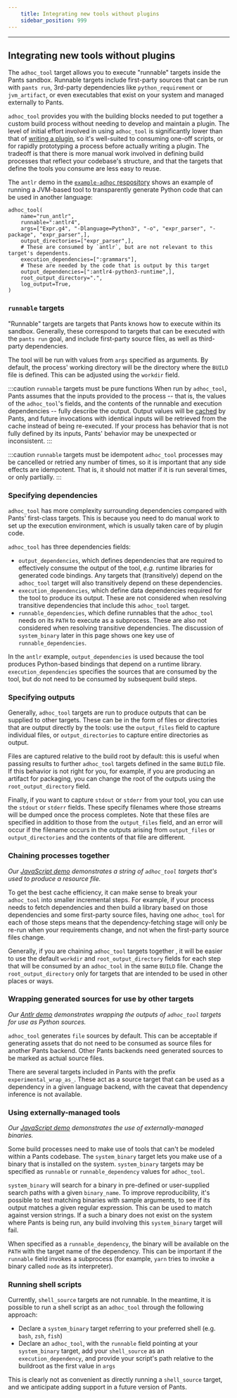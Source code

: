 ```yaml
---
    title: Integrating new tools without plugins
    sidebar_position: 999
---
```


---

## Integrating new tools without plugins

The `adhoc_tool` target allows you to execute "runnable" targets inside the Pants sandbox. Runnable targets include first-party sources that can be run with `pants run`, 3rd-party dependencies like `python_requirement` or `jvm_artifact`, or even executables that exist on your system and managed externally to Pants.

`adhoc_tool` provides you with the building blocks needed to put together a custom build process without needing to develop and maintain a plugin. The level of initial effort involved in using `adhoc_tool` is significantly lower than that of [writing a plugin](../writing-plugins/overview.mdx), so it's well-suited to consuming one-off scripts, or for rapidly prototyping a process before actually writing a plugin. The tradeoff is that there is more manual work involved in defining build processes that reflect your codebase's structure, and that the targets that define the tools you consume are less easy to reuse.

The `antlr` demo in the [`example-adhoc` respository](https://github.org/pantsbuild/example-adhoc) shows an example of running a JVM-based tool to transparently generate Python code that can be used in another language:

```
adhoc_tool(
    name="run_antlr",
    runnable=":antlr4",
    args=["Expr.g4", "-Dlanguage=Python3", "-o", "expr_parser", "-package", "expr_parser",],
    output_directories=["expr_parser",],
    # These are consumed by `antlr`, but are not relevant to this target's dependents.
    execution_dependencies=[":grammars"],
    # These are needed by the code that is output by this target
    output_dependencies=[":antlr4-python3-runtime",],
    root_output_directory=".",
    log_output=True,
)
```

### `runnable` targets

"Runnable" targets are targets that Pants knows how to execute within its sandbox. Generally, these correspond to targets that can be executed with the `pants run` goal, and include first-party source files, as well as third-party dependencies.

The tool will be run with values from `args` specified as arguments. By default, the process' working directory will be the directory where the `BUILD` file is defined. This can be adjusted using the `workdir` field.

:::caution `runnable` targets must be pure functions
When run by `adhoc_tool`, Pants assumes that the inputs provided to the process -- that is, the values of the `adhoc_tool`'s fields, and the contents of the runnable and execution dependencies -- fully describe the output. Output values will be [cached](../introduction/how-does-pants-work.mdx#caching) by Pants, and future invocations with identical inputs will be retrieved from the cache instead of being re-executed. If your process has behavior that is not fully defined by its inputs, Pants' behavior may be unexpected or inconsistent.
:::

:::caution `runnable` targets must be idempotent
`adhoc_tool` processes may be cancelled or retried any number of times, so it is important that any side effects are idempotent. That is, it should not matter if it is run several times, or only partially.
:::

### Specifying dependencies

`adhoc_tool` has more complexity surrounding dependencies compared with Pants' first-class targets. This is because you need to do manual work to set up the execution environment, which is usually taken care of by plugin code.

`adhoc_tool` has three dependencies fields:

- `output_dependencies`, which defines dependencies that are required to effectively consume the output of the tool, _e.g._ runtime libraries for generated code bindings. Any targets that (transitively) depend on the `adhoc_tool` target will also transitively depend on these dependencies.
- `execution_dependencies`, which define data dependencies required for the tool to produce its output. These are not considered when resolving transitive dependencies that include this `adhoc_tool` target.
- `runnable_dependencies`, which define runnables that the `adhoc_tool` needs on its `PATH` to execute as a subprocess. These are also not considered when resolving transitive dependencies. The discussion of `system_binary` later in this page shows one key use of `runnable_dependencies`.

In the `antlr` example, `output_dependencies` is used because the tool produces Python-based bindings that depend on a runtime library. `execution_dependencies` specifies the sources that are consumed by the tool, but do not need to be consumed by subsequent build steps.

### Specifying outputs

Generally, `adhoc_tool` targets are run to produce outputs that can be supplied to other targets. These can be in the form of files or directories that are output directly by the tools: use the `output_files` field to capture individual files, or `output_directories` to capture entire directories as output.

Files are captured relative to the build root by default: this is useful when passing results to further `adhoc_tool` targets defined in the same `BUILD` file. If this behavior is not right for you, for example, if you are producing an artifact for packaging, you can change the root of the outputs using the `root_output_directory` field.

Finally, if you want to capture `stdout` or `stderr` from your tool, you can use the `stdout` or `stderr` fields. These specify filenames where those streams will be dumped once the process completes. Note that these files are specified in addition to those from the `output_files` field, and an error will occur if the filename occurs in the outputs arising from `output_files` or `output_directories` and the contents of that file are different.

### Chaining processes together

_Our [JavaScript demo](https://github.com/pantsbuild/example-adhoc/tree/main/javascript) demonstrates a string of `adhoc_tool` targets that's used to produce a resource file._

To get the best cache efficiency, it can make sense to break your `adhoc_tool` into smaller incremental steps. For example, if your process needs to fetch dependencies and then build a library based on those dependencies and some first-party source files, having one `adhoc_tool` for each of those steps means that the dependency-fetching stage will only be re-run when your requirements change, and not when the first-party source files change.

Generally, if you are chaining `adhoc_tool` targets together , it will be easier to use the default `workdir` and `root_output_directory` fields for each step that will be consumed by an `adhoc_tool` in the same `BUILD` file. Change the `root_output_directory` only for targets that are intended to be used in other places or ways.

### Wrapping generated sources for use by other targets

_Our [Antlr demo](https://github.com/pantsbuild/example-adhoc/tree/main/antlr) demonstrates wrapping the outputs of `adhoc_tool` targets for use as Python sources._

`adhoc_tool` generates `file` sources by default. This can be acceptable if generating assets that do not need to be consumed as source files for another Pants backend. Other Pants backends need generated sources to be marked as actual source files.

There are several targets included in Pants with the prefix `experimental_wrap_as_`. These act as a source target that can be used as a dependency in a given language backend, with the caveat that dependency inference is not available.

### Using externally-managed tools

_Our [JavaScript demo](https://github.com/pantsbuild/example-adhoc/tree/main/javascript) demonstrates the use of externally-managed binaries._

Some build processes need to make use of tools that can't be modeled within a Pants codebase. The `system_binary` target lets you make use of a binary that is installed on the system. `system_binary` targets may be specified as `runnable` or `runnable_dependency` values for `adhoc_tool`.

`system_binary` will search for a binary in pre-defined or user-supplied search paths with a given `binary_name`. To improve reproducibility, it's possible to test matching binaries with sample arguments, to see if its output matches a given regular expression. This can be used to match against version strings. If a such a binary does not exist on the system where Pants is being run, any build involving this `system_binary` target will fail.

When specified as a `runnable_dependency`, the binary will be available on the `PATH` with the target name of the dependency. This can be important if the `runnable` field invokes a subprocess (for example, `yarn` tries to invoke a binary called `node` as its interpreter).

### Running shell scripts

Currently, `shell_source` targets are not runnable. In the meantime, it is possible to run a shell script as an `adhoc_tool` through the following approach:

- Declare a `system_binary` target referring to your preferred shell (e.g. `bash`, `zsh`, `fish`)
- Declare an `adhoc_tool`, with the `runnable` field pointing at your `system_binary` target, add your `shell_source` as an `execution_dependency`, and provide your script's path relative to the buildroot as the first value in `args`

This is clearly not as convenient as directly running a `shell_source` target, and we anticipate adding support in a future version of Pants.
